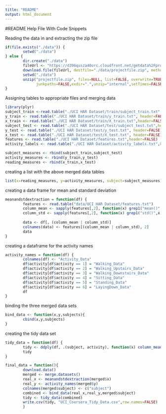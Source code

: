 ```yaml
---
title: "README"
output: html_document
---
```


#README Help File With Code Snippets

Reading the data in and extracting the zip file
```r
if(file.exists("./data")) {
        setwd("./data")
} else {
        dir.create("./data")
        fileUrl <- "https://d396qusza40orc.cloudfront.net/getdata%2Fprojectfiles%2FUCI%20HAR%20Dataset.zip"
        download.file(fileUrl, destfile="./data/projectfile.zip", method="curl")
        setwd("./data")
        unzip("projectfile.zip", files=NULL, list=FALSE, overwrite=TRUE,
              junkpaths=FALSE,exdir=".",unzip="internal",setTimes=FALSE)
}
```

Assigning tables to appropriate files and merging data
```r
library(plyr)
subject_train <-read.table("./UCI HAR Dataset/train/subject_train.txt",header=FALSE)
y_train <- read.table("./UCI HAR Dataset/train/y_train.txt", header=FALSE)
x_train <- read.table("./UCI HAR Dataset/train/X_train.txt",header=FALSE)
subject_test <- read.table("./UCI HAR Dataset/test/subject_test.txt",header=FALSE)
y_test <- read.table("./UCI HAR Dataset/test/y_test.txt", header=FALSE)
x_test <- read.table("./UCI HAR Dataset/test/X_test.txt", header=FALSE)
features <- read.table("./UCI HAR Dataset/features.txt",header=FALSE)
activity_labels <- read.table("./UCI HAR Dataset/activity_labels.txt",header=FALSE)

subject_measures <- rbind(subject_train,subject_test)
activity_measures <- rbind(y_train,y_test)
reading_measures <- rbind(x_train,x_test)
```

creating a list with the above merged data tables
```r
list(x=reading_measures, y=activity_measures, subject=subject_measures)
```

creating a data frame for mean and standard deviation
```r
meanandstdextraction = function(df) {
        features <- read.table("data/UCI HAR Dataset/features.txt")
        column_mean <- sapply(features[,2], function(x) grep1("mean()", x, fixed=T))
        column_std <- sapply(features[,2], function(x) grep1("std()",x,fixed=T))
        
        data <- df[, (column_mean | column_std)]
        colnames(data) <- features[(column_mean | column_std), 2]
        data
}
```

creating a dataframe for the activity names
```r
activity_names = function(df) {
        colnames(df) <- "Activity_Data"
        df$activity[df$activity == 1] = "Walking_Data"
        df$activity[df$activity == 2] = "Walking_Upstairs_Data"
        df$activity[df$activity == 3] = "Walking_Downstairs_Data"
        df$activity[df$activity == 4] = "Sitting_Data"
        df$activity[df$activity == 5] = "Standing_Data"
        df$activity[df$activity == 6] = "LayingDown_Data"
        df
}
```

binding the three merged data sets
```r
bind_data <- function(x,y,subjects){
        cbind(x,y,subjects)
}
```

creating the tidy data set
```r
tidy_data = function(df) {
        tidy <- ddply(df, .(subject, activity), function(x) column_mean(x[,1:60]))
        tidy
}

final_data = function(){
        download.data()
        merged <- merge.datasets()
        real_x <- meanandstdextraction(merged$x)
        real_y <- activity_names(merged$y)
        colnames(merged$subject) <- c("subject")
        combined <- bind_data(real_x,real_y,merged$subject)
        tidy <- tidy_data(combined)
        write.csv(tidy, "UCI_Coursera_Tidy_Data.csv",row.names=FALSE)
        }
```
